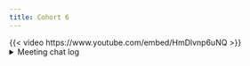 ```yaml
---
title: Cohort 6
---
```

{{< video https://www.youtube.com/embed/HmDlvnp6uNQ >}}
<details>
<summary> Meeting chat log </summary>
```
00:15:49	Matt Dupree:	did anyone else lose audio?
00:15:59	Federica Gazzelloni:	not me
00:16:02	Arthur Shaw:	Not me either
00:16:04	Trevin:	okay for me
00:16:27	Matt Dupree:	gonna try rejoining
00:43:14	Matt Dupree:	oh i didn't know they invisibly returned .x! That's useful!
00:48:29	Arthur Shaw:	Very cool trick !
```
</details>
